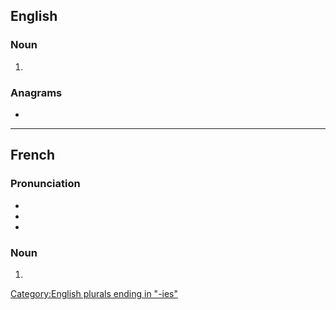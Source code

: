 ==English==

===Noun===
{{head|en|noun plural form}}

# {{plural of|chronology|lang=en}}

===Anagrams===
* {{anagrams|en|chronologise}}

[[Category:English plurals ending in "-ies"]]

----

==French==

===Pronunciation===
* {{IPA|/kʁɔ.nɔ.lɔ.ʒi/|lang=fr}}
* {{homophones|chronologie|lang=fr}}
* {{hyphenation|chro|no|lo|gies|lang=fr}}

===Noun===
{{head|fr|noun plural form|g=f}}

# {{plural of|chronologie|lang=fr}}